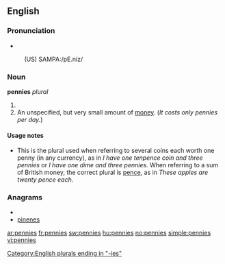 ==English==

===Pronunciation===
* {{IPA|/'pɛnɪz/}}
: (US) SAMPA:/pE.niz/

===Noun===
'''pennies''' ''plural''

# {{plural of|[[penny]]}}
# An unspecified, but very small amount of [[money]].  (''It costs only pennies per day.'')

====Usage notes====
* This is the plural used when referring to several coins each worth one penny (in any currency), as in ''I have one tenpence coin and three pennies'' or ''I have one dime and three pennies.''  When referring to a sum of British money, the correct plural is [[pence]], as in ''These apples are twenty pence each.''

===Anagrams===
* {{alphagram|eeinnps}}
* [[pinenes#English|pinenes]]

[[Category:English plurals ending in "-ies"]]

[[ar:pennies]]
[[fr:pennies]]
[[sw:pennies]]
[[hu:pennies]]
[[no:pennies]]
[[simple:pennies]]
[[vi:pennies]]